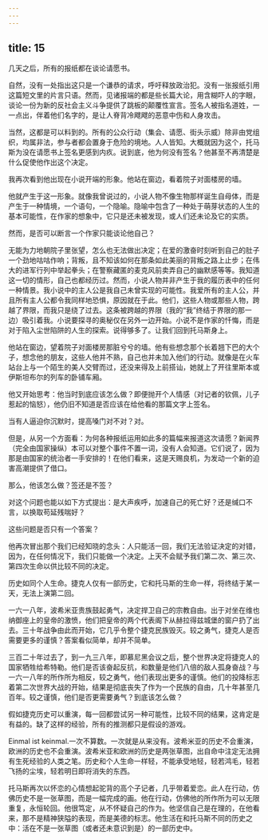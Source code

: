 ```yaml
---
---
---
```

title: 15
---




几天之后，所有的报纸都在谈论请愿书。

自然，没有一处指出这只是一个谦恭的请求，呼吁释放政治犯。没有一张报纸引用这篇短文里的片言只语。然而，见诸报端的都是些长篇大论，用含糊吓人的字眼，谈论一份为新的反社会主义斗争提供了跳板的颠覆性宣言。签名人被指名道姓，一一点出，伴着他们名字的，是让人脊背冷飕飕的恶意中伤和人身攻击。

当然，这都是可以料到的。所有的公众行动（集会、请愿、街头示威）除非由党组织，均属非法，参与者都会置身于危险的境地。人人皆知。大概就因为这个，托马斯为没在请愿书上签名更感到内疚。说到底，他为何没有签名？他甚至不再清楚是什么促使他作出这个决定。

我再次看到他出现在小说开端的形象。他站在窗边，看着院子对面楼房的墙。

他就产生于这一形象。就像我曾说过的，小说人物不像生物那样诞生自母体，而是产生于一种情境，一个语句，一个隐喻。隐喻中包含了一种处于萌芽状态的人生的基本可能性，在作家的想象中，它只是还未被发现，或人们还未论及它的实质。

然而，是否可以断言一个作家只能谈论他自己？

无能为力地朝院子里张望，怎么也无法做出决定；在爱的激奋时刻听到自己的肚子一个劲地咕咕作响；背叛，且不知该如何在那条如此美丽的背叛之路上止步；在伟大的进军行列中举起拳头；在警察藏匿的麦克风前卖弄自己的幽默感等等。我知道这一切的情形，自己也都经历过。然而，小说人物并非产生于我的履历表中的任何一种情景。我小说中的主人公是我自己未曾实现的可能性。我爱所有的主人公，并且所有主人公都令我同样地恐惧，原因就在于此。他们，这些人物或那些人物，跨越了界限，而我只是绕了过去。这条被跨越的界限（我的“我”终结于界限的那一边）吸引着我。小说要探寻的奥秘仅在另外一边开始。小说不是作家的忏悔，而是对于陷入尘世陷阱的人生的探索。说得够多了。让我们回到托马斯身上。

他站在窗边，望着院子对面楼房那脏兮兮的墙。他有些想念那个长着翘下巴的大个子，想念他的朋友，这些人他并不熟，自己也并未加入他们的行动。就像是在火车站台上与一个陌生的美人交臂而过，还没来得及上前搭讪，她就上了开往里斯本或伊斯坦布尔的列车的卧铺车厢。

他又开始思考：他当时到底应该怎么做？即便抛开个人情感（对记者的钦佩，儿子惹起的恼怒），他仍旧不知道是否应该在给他看的那篇文字上签名。

当有人逼迫你沉默时，提高嗓门对不对？对。

但是，从另一个方面看：为何各种报纸运用如此多的篇幅来报道这次请愿？新闻界（完全由国家操纵）本可以对整个事件不置一词，没有人会知道。它们说了，因为那是由国家的统治者一手安排的！在他们看来，这是天赐良机，为发动一个新的迫害高潮提供了借口。

那么，他该怎么做？签还是不签？

对这个问题也能以如下方式提出：是大声疾呼，加速自己的死亡好？还是缄口不言，以换取苟延残喘好？

这些问题是否只有一个答案？

他再次冒出那个我们已经知晓的念头：人只能活一回，我们无法验证决定的对错，因为，在任何情况下，我们只能做一个决定。上天不会赋予我们第二次、第三次、第四次生命以供比较不同的决定。

历史如同个人生命。捷克人仅有一部历史，它和托马斯的生命一样，将终结于某一天，无法上演第二回。

一六一八年，波希米亚贵族鼓起勇气，决定捍卫自己的宗教自由。出于对坐在维也纳御座上的皇帝的激愤，他们把皇帝的两个代表阁下从赫拉得兹城堡的窗户扔了出去。三十年战争由此而开始，它几乎令整个捷克民族毁灭。较之勇气，捷克人是否需要更多的谨慎？答案看似简单，却并不简单。

三百二十年过去了，到一九三八年，即慕尼黑会议之后，整个世界决定将捷克人的国家牺牲给希特勒。他们是否该奋起反抗，和数量是他们八倍的敌人孤身奋战？与一六一八年的所作所为相反，较之勇气，他们表现出更多的谨慎。他们的投降标志着第二次世界大战的开始，结果是彻底丧失了作为一个民族的自由，几十年甚至几百年。较之谨慎，他们是否更需要勇气？到底该怎么做？

假如捷克历史可以重演，每一回都尝试另一种可能性，比较不同的结果，这肯定是有益的。缺了这样的经验，所有的推测都只是假设的游戏。

Einmal ist keinmal.一次不算数。一次就是从来没有。波希米亚的历史不会重演，欧洲的历史也不会重演。波希米亚和欧洲的历史是两张草图，出自命中注定无法拥有生死经验的人类之笔。历史和个人生命一样轻，不能承受地轻，轻若鸿毛，轻若飞扬的尘埃，轻若明日即将消失的东西。

托马斯再次以怀恋的心情想起驼背的高个子记者，几乎带着爱恋。此人在行动，仿佛历史不是一张草图，而是一幅完成的画。他在行动，仿佛他的所作所为可以无限重复，永恒轮回。他很笃定，从不怀疑自己的作为。他坚信自己是在理的，在他看来，那不是精神狭隘的表现，而是美德的标志。他生活在和托马斯不同的历史之中：活在不是一张草图（或者还未意识到是）的一部历史中。